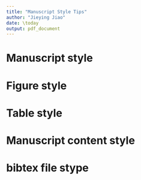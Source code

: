 ```yaml
---
title: "Manuscript Style Tips"
author: "Jieying Jiao"
date: \today
output: pdf_document
---
```


# Manuscript style
\begin{enumerate}
\item Always spell check.
\item When revising the paper, answer how the comments are addressed, in blue. 
      When the comments are solved, just delete that comments.
\item No space before a paragraph. Use two blank lines to seperate paragraphs and
      no space in blank line.
\item Make line width below 80.
\item Do not start a scentence with symbol.
\item No comma and long words in inline math mode.
\item Put a space before every left parenthesis.
\item Explain each symbols after equations/formulas starting with ```where'' so
      that readers fully understand them. Explanations for one equation/formula
      should put in one single scentence. Never end a scentence with undefined 
      symbol. No blank line so that no new paragraph is started before or 
      after math mode (Don't put formula alone as a paragraph).
\item Put captions for tables on top while captions for figures on bottom.
\item Use ``Table'', ``Figure'', ``Equation'' when cite them. Make first letter be
      capital and do not use abbrevation.
\item Use past tense to describe the data generation in simulation studies.
\item Figures/tables and other floaters are always positioned with ``tbp''. 
      Never use ``h'' in floating table/figure.
\item Label equations, tables and figures which will be referenced and label 
      them use informative name. Don't label those which won't be referenced.
\item Label and cite each each section if needed. Never use the number to 
      represent a section, like ``Section two is about ...''
\item No space in object or identifier (file/project/variable/label) names.
\item Don't repeat title words in keywrods. 
\item Use ``citep'' when cite paper with parentheses.
\item In math mode, use different sized parentheses for better view.
\item Define the distribution instead of distribution name only. Like G(a, b), 
      don't only define that G is shorthand of Gamma.
\item In math formulas, don't use ``$\times$'' for multiplying unless in a new line.
\item Put enough space in math formulas for better view in source.
\item No inline ``frac''.
\item Use a consistent labeling system, like sec, fig, tab, eq, alg, etc.
\item Do not define unnecessary symbol. Use reasonable and simple symbol, eg, 
      don't use $a_1$ if you don't have an $a_2$, just $a$ is enough.
\item Use ``$\backslash$dd'' for differentiation operator. Define new command: 
      $\backslash$newcommand\{$\backslash$dd\}\{$\backslash$mathrm\{d\}\}.
\item Cite paper instead of book for appropriate credit.
\item Close the sentence with a period, even in an equation.
\item Never start a sentence with ``And''.
\item Avoid a number starting a new line. Use tilde in tex source file to connect 
      text and number.
\item Cite equations through ``eqref'' not ``ref''.
\item Never use abbreviation, like ``don't''.
\item Delete extra empty rows.
\item Don't use bullet points in a paper. Put them in a nice paragraph.
\item No brackets in citing sections/tables/figures.
\item Don't break lines in inline math mode.
\item Use vector form if possible instead of summation.
\item When cite a formula/equation, don't use word ``Formula'' or ``Equation'', 
      just directly cite it using ``eqref''.
\item Use a different font for code.
\item Learn how to use ``and'' when listing. Don't use ``$\$a, b\$$'', use 
      ``$\$a\$$ and $\$b\$$'' (no comma in inline math mode).
\item Use uppercase letter for random variable.
\item Any equation needs to be part of a sentence. Punctuation are needed.
\item Break long inline math expressions into multiple pieces.
\end{enumerate}


# Figure style
\begin{enumerate}
\item Use pdf or eps for figure file. Don't use png file since it's not vector 
      graphics and will lose resolution when resize.
\item For plots with different lines, use different line pattern to distinguish 
      them, not only color, so that readers can tell the difference when print 
      them out. Same for different dots on plots.
\item Don't use red and green for different in plots. Some people are 
      red-green blind.
\item Keep figure aspect ratio correct if the figure has realistic meaning. 
      Like a basketball half court should be 50/47.
\item Remove extra margin in plot.
\item When change plot size in latex, keep the ratio fixed.
\item For plot files in tex, name the files informatively.
\item Do not put the figures in an upper level directory. Should be in the
      same directory or a subdirectory.
\end{enumerate}


# Table style
\begin{enumerate}
\item Do not change font size for tables. Change table layout to fit instead
      of resizing it. Try to avoid sideways table.
\item Use booktabs effectively. Never use ``hline'' in table. Use ``toprule'', 
      ``midrule'', ``bottomrule''.
\item When display estimatng results, put variable names in a table, instead of 
      their coefficients.
\item Protect negative sign in the table.
\item Right adjust the numbers in tables.
\end{enumerate}

# Manuscript content style
\begin{enumerate}
\item In general, open the abstract with a background of the research problem.
\item One sentence about the findings from the real data analysis in abstract.
\item When introduce the model or method you use, directly start from the data 
      and then introduce the model, method. Don't write like a review paper.
\item When discussing results, set up a few bullet points on what you see in the 
      results. Then say them in a nice flow.
\item Show simulation settings in detail and clearly so that readers can 
      reproduce your results. Always justify your simulation settings.
\item Put technical details in Appendix.
\item Use pricise expression. If you can present clearly use less words, then 
      don't use more in order to make it longer.
\end{enumerate}

# bibtex file stype
\begin{enumerate}
\item Delete repeated entry.
\item Capitalize first letter of every words in title, except articles, 
      prepositions, or coordinating conjunctions like "a", "in", "and".
\item Always check the bibtex information downloaded from website. There might 
      be wrong or incomplete information.
\item Use informative label for each entry: "Lastname + First word in title + year".
\item For books, use title style.
\item Protect capital letters using ``$\{\}$''.
\end{enumerate}
